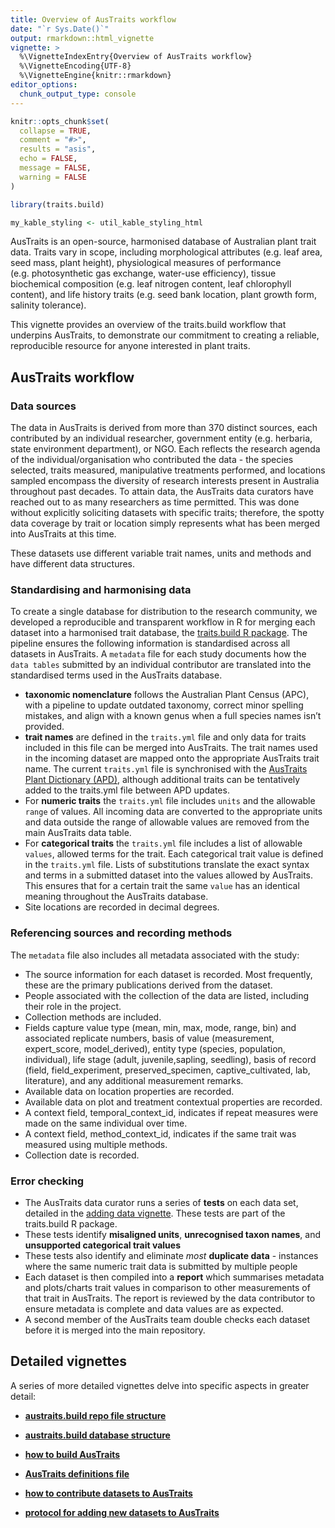 ```yaml
---
title: Overview of AusTraits workflow
date: "`r Sys.Date()`"
output: rmarkdown::html_vignette
vignette: >
  %\VignetteIndexEntry{Overview of AusTraits workflow}
  %\VignetteEncoding{UTF-8}
  %\VignetteEngine{knitr::rmarkdown}
editor_options:
  chunk_output_type: console
---
```


```r
knitr::opts_chunk$set(
  collapse = TRUE,
  comment = "#>",
  results = "asis",
  echo = FALSE,
  message = FALSE,
  warning = FALSE
)

library(traits.build)

my_kable_styling <- util_kable_styling_html
```

AusTraits is an open-source, harmonised database of Australian plant trait data. Traits vary in scope, including morphological attributes (e.g. leaf area, seed mass, plant height), physiological measures of performance (e.g. photosynthetic gas exchange, water-use efficiency), tissue biochemical composition (e.g. leaf nitrogen content, leaf chlorophyll content), and life history traits (e.g. seed bank location, plant growth form, salinity tolerance).

This vignette provides an overview of the traits.build workflow that underpins AusTraits, to demonstrate our commitment to creating a reliable, reproducible resource for anyone interested in plant traits. 

## AusTraits workflow 

### Data sources

The data in AusTraits is derived from more than 370 distinct sources, each contributed by an individual researcher, government entity (e.g. herbaria, state environment department), or NGO. Each reflects the research agenda of the individual/organisation who contributed the data - the species selected, traits measured, manipulative treatments performed, and locations sampled encompass the diversity of research interests present in Australia throughout past decades. To attain data, the AusTraits data curators have reached out to as many researchers as time permitted. This was done without explicitly soliciting datasets with specific traits; therefore, the spotty data coverage by trait or location simply represents what has been merged into AusTraits at this time.   

These datasets use different variable trait names, units and methods and have different data structures. 

### Standardising and harmonising data

To create a single database for distribution to the research community, we developed a reproducible and transparent workflow in R for merging each dataset into a harmonised trait database, the [traits.build R package](https://github.com/traitecoevo/traits.build). The pipeline ensures the following information is standardised across all datasets in AusTraits. A `metadata` file for each study documents how the `data tables` submitted by an individual contributor are translated into the standardised terms used in the AusTraits database. 

* **taxonomic nomenclature** follows the Australian Plant Census (APC), with a pipeline to update outdated taxonomy, correct minor spelling mistakes, and align with a known genus when a full species names isn't provided.  
* **trait names** are defined in the `traits.yml` file and only data for traits included in this file can be merged into AusTraits. The trait names used in the incoming dataset are mapped onto the appropriate AusTraits trait name. The current `traits.yml` file is synchronised with the [AusTraits Plant Dictionary (APD)](https://github.com/traitecoevo/APD), although additional traits can be tentatively added to the traits.yml file between APD updates.
* For **numeric traits** the `traits.yml` file includes `units` and the allowable `range` of values. All incoming data are converted to the appropriate units and data outside the range of allowable values are removed from the main AusTraits data table.
* For **categorical traits** the `traits.yml` file includes a list of allowable `values`, allowed terms for the trait. Each categorical trait value is defined in the `traits.yml` file. Lists of substitutions translate the exact syntax and terms in a submitted dataset into the values allowed by AusTraits. This ensures that for a certain trait the same `value` has an identical meaning throughout the AusTraits database.
* Site locations are recorded in decimal degrees.

### Referencing sources and recording methods

The `metadata` file also includes all metadata associated with the study:

* The source information for each dataset is recorded. Most frequently, these are the primary publications derived from the dataset. 
* People associated with the collection of the data are listed, including their role in the project.
* Collection methods are included.
* Fields capture value type (mean, min, max, mode, range, bin) and associated replicate numbers, basis of value (measurement, expert_score, model_derived), entity type (species, population, individual), life stage (adult, juvenile,sapling, seedling), basis of record (field, field_experiment, preserved_specimen, captive_cultivated, lab, literature), and any additional measurement remarks. 
* Available data on location properties are recorded. 
* Available data on plot and treatment contextual properties are recorded.
* A context field, temporal_context_id, indicates if repeat measures were made on the same individual over time.
* A context field, method_context_id, indicates if the same trait was measured using multiple methods.
* Collection date is recorded.

### Error checking

* The AusTraits data curator runs a series of **tests** on each data set, detailed in the [adding data vignette](http://traitecoevo.github.io/austraits.build/articles/adding_data.html). These tests are part of the traits.build R package.
* These tests identify **misaligned units**, **unrecognised taxon names**, and **unsupported categorical trait values**
* These tests also identify and eliminate *most* **duplicate data** - instances where the same numeric trait data is submitted by multiple people
* Each dataset is then compiled into a **report** which summarises metadata and plots/charts trait values in comparison to other measurements of that trait in AusTraits. The report is reviewed by the data contributor to ensure metadata is complete and data values are as expected.
* A second member of the AusTraits team double checks each dataset before it is merged into the main repository.


## Detailed vignettes
A series of more detailed vignettes delve into specific aspects in greater detail:  

* **[austraits.build repo file structure](http://traitecoevo.github.io/austraits.build/articles/austraits_file_structure.html)**  
* **[austraits.build database structure](http://traitecoevo.github.io/austraits.build/articles/austraits_database_structure.html)**  
* **[how to build AusTraits](http://traitecoevo.github.io/austraits.build/articles/austraits.build.html)**  
* **[AusTraits definitions file](http://traitecoevo.github.io/austraits.build/articles/trait_definitions.html)**  
  
* **[how to contribute datasets to AusTraits](http://traitecoevo.github.io/austraits.build/articles/contributing_data.html)**  
* **[protocol for adding new datasets to AusTraits](http://traitecoevo.github.io/austraits.build/articles/adding_data.html)**  
